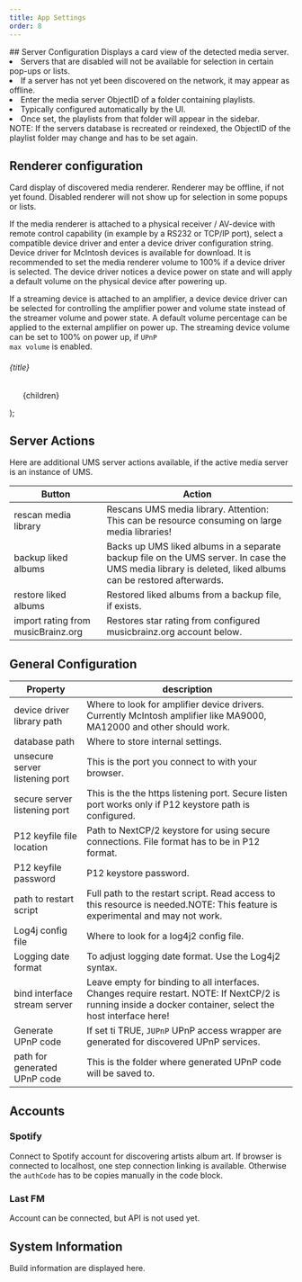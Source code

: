 ```yaml
---
title: App Settings
order: 8
---
```

<main>
<article>
## Server Configuration
Displays a card view of the detected media server.

<Bullets title="Enable/Disable Servers">
    <li>Servers that are disabled will not be available for selection in certain pop-ups or lists.</li>
    <li>If a server has not yet been discovered on the network, it may appear as offline.</li>
</Bullets>


<Bullets title="MY PLAYLIST - ObjectID">
    <li>Enter the media server ObjectID of a folder containing playlists.</li>
    <li>Typically configured automatically by the UI.</li>
    <li>Once set, the playlists from that folder will appear in the sidebar.</li>
</Bullets>
<span class="text-sm text-red-800 rounded-lg bg-red-50 dark:bg-gray-800 dark:text-red-400" role="alert">NOTE: If the servers database is recreated or reindexed, the ObjectID of the playlist folder may change and has to be set again.</span>

## Renderer configuration
Card display of discovered media renderer. Renderer may be offline, if not yet found. Disabled renderer will not show up for selection in some popups or lists.

If the media renderer is attached to a physical receiver / AV-device with remote control capability (in example by a RS232 or TCP/IP port),
select a compatible device driver and enter a device driver configuration string. Device driver for McIntosh devices is available for download.
It is recommended to set the media renderer volume to 100% if a device driver is selected. The device
driver notices a device power on state and will apply a default volume on the physical device after powering up.

If a streaming device is attached to an amplifier, a device device driver can be selected for controlling the amplifier power and volume state instead of the streamer
volume and power state. A default volume percentage can be applied to the external amplifier on power up. The streaming device volume can be set to 100% on power up, if
<code>UPnP max volume</code> is enabled.


  <div>
    <h6 class="mb-2 text-lg font-semibold text-gray-900 dark:text-white">{title}</h6>
    <ul class="space-y-1 text-gray-500 list-disc list-inside dark:text-gray-400">
        {children}
    </ul>
  </div>
);

## Server Actions

Here are additional UMS server actions available, if the active media server is an instance of UMS.

<div class="relative overflow-x-auto">
    <table class="w-full text-sm text-left rtl:text-right text-gray-500 dark:text-gray-400">
        <thead class="text-xs text-gray-700 uppercase bg-gray-50 dark:bg-gray-700 dark:text-gray-400">
            <tr>
                <th scope="col" class="px-6 py-3">Button</th>
                <th scope="col" class="px-6 py-3">Action</th>
            </tr>
        </thead>
        <tbody>
            <tr class="bg-white border-b dark:bg-gray-800 dark:border-gray-700 border-gray-200">
                <td scope="row" class="px-6 py-4 font-medium text-gray-900 whitespace-nowrap dark:text-white">rescan media library</td>
                <td class="px-6 py-4">Rescans UMS media library. Attention: This can be resource consuming on large media libraries!</td>
            </tr>
            <tr class="bg-white border-b dark:bg-gray-800 dark:border-gray-700 border-gray-200">
                <td scope="row" class="px-6 py-4 font-medium text-gray-900 whitespace-nowrap dark:text-white">backup liked albums</td>
                <td class="px-6 py-4">Backs up UMS liked albums in a separate backup file on the UMS server. In case the UMS media library is deleted, liked albums can
    be restored afterwards.</td>
            </tr>
            <tr class="bg-white border-b dark:bg-gray-800 dark:border-gray-700 border-gray-200">
                <td scope="row" class="px-6 py-4 font-medium text-gray-900 whitespace-nowrap dark:text-white">restore liked albums </td>
                <td class="px-6 py-4">Restored liked albums from a backup file, if exists.</td>
            </tr>
            <tr class="bg-white border-b dark:bg-gray-800 dark:border-gray-700 border-gray-200">
                <td scope="row" class="px-6 py-4 font-medium text-gray-900 whitespace-nowrap dark:text-white">import rating from musicBrainz.org</td>
                <td class="px-6 py-4">Restores star rating from configured musicbrainz.org account below.</td>
            </tr>
        </tbody>
    </table>
</div>

## General Configuration

<div class="relative overflow-x-auto">
    <table class="w-full text-sm text-left rtl:text-right text-gray-500 dark:text-gray-400">
        <thead class="text-xs text-gray-700 uppercase bg-gray-50 dark:bg-gray-700 dark:text-gray-400">
            <tr>
                <th scope="col" class="px-6 py-3">Property</th>
                <th scope="col" class="px-6 py-3">description</th>
            </tr>
        </thead>
        <tbody>
            <tr class="bg-white border-b dark:bg-gray-800 dark:border-gray-700 border-gray-200">
                <td scope="row" class="px-6 py-4 font-medium text-gray-900 whitespace-nowrap dark:text-white">device driver library path</td>
                <td class="px-6 py-4">Where to look for amplifier device drivers. Currently McIntosh amplifier like MA9000, MA12000 and other should work.</td>
            </tr>
            <tr class="bg-white border-b dark:bg-gray-800 dark:border-gray-700 border-gray-200">
                <td scope="row" class="px-6 py-4 font-medium text-gray-900 whitespace-nowrap dark:text-white">database path</td>
                <td class="px-6 py-4">Where to store internal settings.</td>
            </tr>
            <tr class="bg-white border-b dark:bg-gray-800 dark:border-gray-700 border-gray-200">
                <td scope="row" class="px-6 py-4 font-medium text-gray-900 whitespace-nowrap dark:text-white">unsecure server listening port</td>
                <td class="px-6 py-4">This is the port you connect to with your browser.</td>
            </tr>
            <tr class="bg-white border-b dark:bg-gray-800 dark:border-gray-700 border-gray-200">
                <td scope="row" class="px-6 py-4 font-medium text-gray-900 whitespace-nowrap dark:text-white">secure server listening port</td>
                <td class="px-6 py-4">This is the the https listening port. Secure listen port works only if P12 keystore path is configured.</td>
            </tr>
            <tr class="bg-white border-b dark:bg-gray-800 dark:border-gray-700 border-gray-200">
                <td scope="row" class="px-6 py-4 font-medium text-gray-900 whitespace-nowrap dark:text-white">P12 keyfile file location</td>
                <td class="px-6 py-4">Path to NextCP/2 keystore for using secure connections. File format has to be in P12 format.</td>
            </tr>
            <tr class="bg-white border-b dark:bg-gray-800 dark:border-gray-700 border-gray-200">
                <td scope="row" class="px-6 py-4 font-medium text-gray-900 whitespace-nowrap dark:text-white">P12 keyfile password</td>
                <td class="px-6 py-4">P12 keystore password.</td>
            </tr>
            <tr class="bg-white border-b dark:bg-gray-800 dark:border-gray-700 border-gray-200">
                <td scope="row" class="px-6 py-4 font-medium text-gray-900 whitespace-nowrap dark:text-white">path to restart script</td>
                <td class="px-6 py-4">Full path to the restart script. Read access to this resource is needed.<span class="text-sm text-red-800 rounded-lg bg-red-50 dark:bg-gray-800 dark:text-red-400" role="alert">NOTE: This feature is experimental and may not work.</span></td>
            </tr>
            <tr class="bg-white border-b dark:bg-gray-800 dark:border-gray-700 border-gray-200">
                <td scope="row" class="px-6 py-4 font-medium text-gray-900 whitespace-nowrap dark:text-white">Log4j config file</td>
                <td class="px-6 py-4">Where to look for a log4j2 config file.</td>
            </tr>
            <tr class="bg-white border-b dark:bg-gray-800 dark:border-gray-700 border-gray-200">
                <td scope="row" class="px-6 py-4 font-medium text-gray-900 whitespace-nowrap dark:text-white">Logging date format</td>
                <td class="px-6 py-4">To adjust logging date format. Use the Log4j2 syntax.</td>
            </tr>
            <tr class="bg-white border-b dark:bg-gray-800 dark:border-gray-700 border-gray-200">
                <td scope="row" class="px-6 py-4 font-medium text-gray-900 whitespace-nowrap dark:text-white">bind interface stream server</td>
                <td class="px-6 py-4">Leave empty for binding to all interfaces. Changes require restart. <span class="text-sm text-red-800 rounded-lg bg-red-50 dark:bg-gray-800 dark:text-red-400" role="alert">NOTE: If NextCP/2 is running inside a docker container, select the host interface here!</span></td>
            </tr>
            <tr class="bg-white border-b dark:bg-gray-800 dark:border-gray-700 border-gray-200">
                <td scope="row" class="px-6 py-4 font-medium text-gray-900 whitespace-nowrap dark:text-white">Generate UPnP code</td>
                <td class="px-6 py-4">If set ti TRUE, <code>JUPnP</code> UPnP access wrapper are generated for discovered UPnP services.</td>
            </tr>
            <tr class="bg-white border-b dark:bg-gray-800 dark:border-gray-700 border-gray-200">
                <td scope="row" class="px-6 py-4 font-medium text-gray-900 whitespace-nowrap dark:text-white">path for generated UPnP code</td>
                <td class="px-6 py-4">This is the folder where generated UPnP code will be saved to.</td>
            </tr>
        </tbody>
    </table>
</div>

## Accounts
### Spotify
Connect to Spotify account for discovering artists album art. If browser is connected to localhost, one step connection linking is available. Otherwise the
<code>authCode</code> has to be copies manually in the code block.

### Last FM
Account can be connected, but API is not used yet.

## System Information
Build information are displayed here.

</article>

</main>